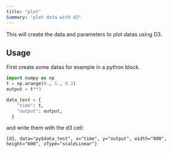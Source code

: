 ```yaml
---
title: "plot"
Summary: "plot data with d3"
---
```


This will create the data and parameters to plot datas using D3.

## Usage

First create some datas for example in a python block.


```python
import numpy as np
t = np.arange(0., 5., 0.2)
output = t**3

data_test = {
    "time": t,
    "output": output,
  }
```

and write them with the d3 cell: 

```{d3, data="py$data_test", x="time", y="output", width="800", height="600", xType="scaleLinear"}```
